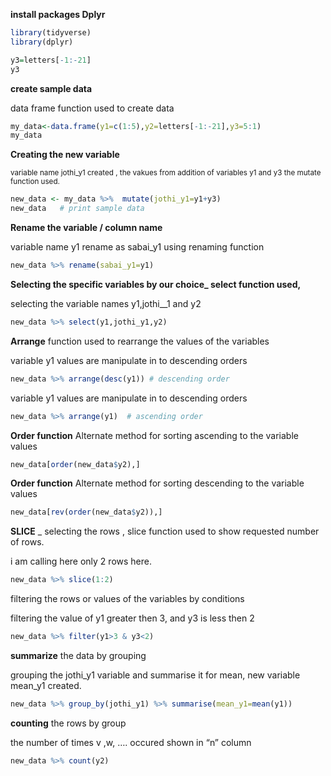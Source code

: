**install packages Dplyr**

```r
library(tidyverse)
library(dplyr)

```

```r
y3=letters[-1:-21]
y3
```

**create sample data**

data frame function used to create data

```r
my_data<-data.frame(y1=c(1:5),y2=letters[-1:-21],y3=5:1)
my_data

```

**Creating the new variable**

^variable name jothi_y1 created , the vakues from addition of variables y1 and y3 the mutate function used.^

```r
new_data <- my_data %>%  mutate(jothi_y1=y1+y3)
new_data   # print sample data

```

**Rename the variable / column name**

variable name y1 rename as sabai_y1 using renaming function

```r
new_data %>% rename(sabai_y1=y1)
```

**Selecting the specific variables by our choice\_ select function used,**

selecting the variable names y1,jothi\_\_1 and y2

```r
new_data %>% select(y1,jothi_y1,y2)
```

**Arrange** function used to rearrange the values of the variables

variable y1 values are manipulate in to descending orders

```r
new_data %>% arrange(desc(y1)) # descending order

```

variable y1 values are manipulate in to descending orders

```r
new_data %>% arrange(y1)  # ascending order
```

**Order function** Alternate method for sorting ascending to the variable values

```r
new_data[order(new_data$y2),]  

```

**Order function** Alternate method for sorting descending to the variable values

```r
new_data[rev(order(new_data$y2)),]

```

**SLICE** \_ selecting the rows , slice function used to show requested number of rows.

i am calling here only 2 rows here.

```r
new_data %>% slice(1:2)
```

filtering the rows or values of the variables by conditions

filtering the value of y1 greater then 3, and y3 is less then 2

```r
new_data %>% filter(y1>3 & y3<2)


```

**summarize** the data by grouping

grouping the jothi_y1 variable and summarise it for mean, new variable mean_y1 created.

```r
new_data %>% group_by(jothi_y1) %>% summarise(mean_y1=mean(y1))
```

**counting** the rows by group

the number of times v ,w, .... occured shown in "n" column

```r
new_data %>% count(y2)
```
